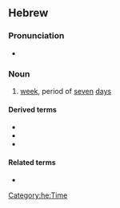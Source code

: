==Hebrew==
{{HE root|שׁבע}}

===Pronunciation===
* {{a|Modern Hebrew}} {{IPA|he|/ʃaˈvua(ʕ)/}}

===Noun===
{{he-noun|wv=שָׁבוּעַ|tr=shavúa'|g=m|dual=שבועיים|dualdwv=שְׁבוּעַיִם|pl=שָׁבוּעוֹת|cons=שְׁבוּעַ|plcons=שְׁבוּעוֹת}}

# [[week]], period of [[seven]] [[day]]s

====Derived terms====
* {{l|he|שָׁבוּעוֹת|tr=shavu'ót}}
* {{l|he|שְׁבוּעִי|tr=shvu'í}}
* {{l|he|סוֹף שָׁבוּעַ|tr=sóf shavúa'}}

====Related terms====
* {{l|he|שֶׁבַע|tr=shéva'}}

[[Category:he:Time]]